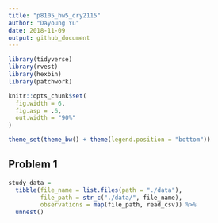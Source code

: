 ```yaml
---
title: "p8105_hw5_dry2115"
author: "Dayoung Yu"
date: 2018-11-09
output: github_document
---
```



```r
library(tidyverse)
library(rvest)
library(hexbin)
library(patchwork)

knitr::opts_chunk$set(
  fig.width = 6,
  fig.asp = .6,
  out.width = "90%"
)

theme_set(theme_bw() + theme(legend.position = "bottom"))
```

## Problem 1

```r
study_data = 
  tibble(file_name = list.files(path = "./data"),
         file_path = str_c("./data/", file_name),
         observations = map(file_path, read_csv)) %>%
  unnest()

  


```

